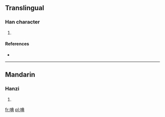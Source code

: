 ==Translingual==

===Han character===
{{Han char|rn=30|rad=口|as=08|sn=11|four=|canj=口廿月金 (RTBC)}}

# {{defn|Han|sort=口08}}

====References====
* {{Han ref|kx=0194.060|dkj=03777|dj=0414.130|hdz=10640.070|uh=553A|ud=21818}}

----

==Mandarin==

===Hanzi===
{{cmn-hanzi|pin=[[qiè]] ([[qie4]]), [[tiǎn]] ([[tian3]]), [[zā]] ([[za1]])|wg=ch'ieh<sup>4</sup>, t'ien<sup>3</sup>, tsa<sup>1</sup>}}

# {{defn|lang=cmn|sort=口08}}

[[fr:唺]]
[[pl:唺]]
